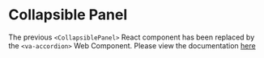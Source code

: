 
<Meta title="Components/CollapsiblePanel" />

# Collapsible Panel

The previous `<CollapsiblePanel>` React component has been replaced by the `<va-accordion>` Web Component. Please view the documentation [here](../../../wc-storybook/?path=/story/components-my-component--default)

